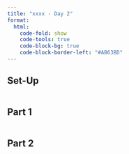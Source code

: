 ```yaml
---
title: "xxxx - Day 2"
format:
  html:
    code-fold: show
    code-tools: true
    code-block-bg: true
    code-block-border-left: "#AB63BD"
---
```


## Set-Up

```r
```

## Part 1

```r
```

## Part 2

```r
```
